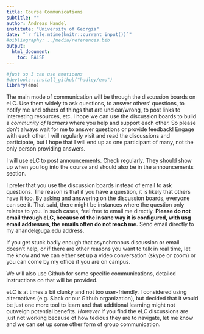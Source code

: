 ---
title: Course Communications
subtitle: ""
author: Andreas Handel
institute: "University of Georgia"
date: "`r file.mtime(knitr::current_input())`"
#bibliography: ../media/references.bib
output: 
  html_document:
    toc: FALSE
---



```{r, echo = FALSE}
#just so I can use emoticons
#devtools::install_github("hadley/emo")
library(emo)
```


The main mode of communication will be through the discussion boards on eLC. Use them widely to ask questions, to answer others' questions, to notify me and others of things that are unclear/wrong, to post links to interesting resources, etc. I hope we can use the discussion boards to build a _community of learners_ where you help and support each other. So please don't always wait for me to answer questions or provide feedback! Engage with each other. I will regularly visit and read the discussions and participate, but I hope that I will end up as one participant of many, not the only person providing answers.

I will use eLC to post announcements. Check regularly. They should show up when you log into the course and should also be in the announcements section.

I prefer that you use the discussion boards instead of email to ask questions. The reason is that if you have a question, it is likely that others have it too. By asking and answering on the discussion boards, everyone can see it. That said, there might be instances where the question only relates to you. In such cases, feel free to email me directly. __Please do not email through eLC, because of the insane way it is configured, with usg email addresses, the emails often do not reach me.__ Send email directly to my ahandel@uga.edu address.

If you get stuck badly enough that asynchronous discussion or email doesn't help, or if there are other reasons you want to talk in real time, let me know and we can either set up a video conversation (skype or zoom) or you can come by my office if you are on campus. 

We will also use Github for some specific communications, detailed instructions on that will be provided.

eLC is at times a bit clunky and not too user-friendly. I considered using alternatives (e.g. Slack or our Github organization), but decided that it would be just one more tool to learn and that additional learning might not outweigh potential benefits. _However_ if you find the eLC discussions are just not working because of how tedious they are to navigate, let me know and we can set up some other form of group communication.  